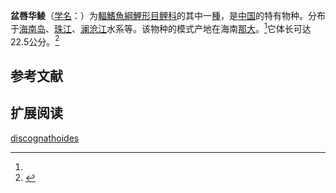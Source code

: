 {{Speciesbox
| name = 盆唇华鲮
| status = NE
| status_system = IUCN3.1
| image = 
| genus = Bangana
| species = discognathoides
| authority = Nichols et Pope, 1927<ref name='id6079'>{{cite web| url =http://www.bioinfo.cn/db05/BjdwSpecies.php?action=view&id=6079| title =盆唇华鲮| work =中国动物物种编目数据库| publisher =中国科学院微生物研究所| author =中国科学院动物研究所| accessdate =2009-04-11| deadurl =yes| archiveurl =https://web.archive.org/web/20160305040620/http://www.bioinfo.cn/db05/BjdwSpecies.php?action=view&id=6079| archivedate =2016年3月5日| df =}}</ref>
| synonyms = *''Sinilabeo discognathoides''<br /><small>Nichols & Pope, 1927</small>
*''Sinilabeo discognathoides discognathoides''<br /><small>Nichols & Pope, 1927</small>
*''Varicorhinus discognathoides''<br /><small>Nichols & Pope, 1927</small>
*''Varicorhinus pogonifer''<br /><small>Lin, 1931</small>
}}

'''盆唇华鲮'''（[[学名|学名]]：{{lang|la|''Sinilabeo discognathoides''}}）为[[輻鰭魚綱|輻鰭魚綱]][[鯉形目|鯉形目]][[鲤科|鲤科]]的其中一[[種|種]]，是[[中国|中国]]的特有物种。分布于[[海南岛|海南岛]]、[[珠江|珠江]]、[[澜沧江|澜沧江]]水系等。该物种的模式产地在海南[[那大|那大]]。<ref name='id6079'/>它体长可达22.5公分。<ref  name=fishbase>{{FishBase species | genus = Bangana | species = discognathoides | month = 9| year = 2010}}</ref>

== 参考文献 ==
{{reflist}}

== 扩展阅读 ==
{{refbegin}}
{{wikispecies-inline|Sinilabeo discognathoides|盆唇华鲮}}
{{refend}}
{{Taxonbar|from=Q3761052}}

[[Category:孟加拉鲮属|discognathoides]]


{{鲤形目小作品}}